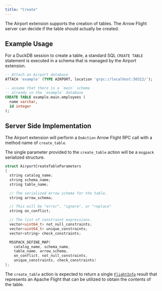 ```yaml
---
title: "Create"
---
```


The Airport extension supports the creation of tables. The Arrow Flight server can decide if the table should actually be created.

## Example Usage

For a DuckDB session to create a table, a standard SQL `CREATE TABLE` statement is executed in a schema that is managed by the Airport extension.

```sql
-- Attach an Airport database
ATTACH 'example' (TYPE AIRPORT, location 'grpc://localhost:50312/');

-- assume that there is a `main` schema
-- already in the `example` database
CREATE TABLE example.main.employees (
  name varchar,
  id integer
);
```

## Server Side Implementation

The Airport extension will perform a `DoAction` Arrow Flight RPC call with a method name of `create_table`.

The single parameter provided to the `create_table` action will be a `msgpack` serialized structure.

```c++
struct AirportCreateTableParameters
{
  string catalog_name;
  string schema_name;
  string table_name;

  // The serialized Arrow schema for the table.
  string arrow_schema;

  // This will be "error", "ignore", or "replace"
  string on_conflict;

  // The list of constraint expressions.
  vector<uint64_t> not_null_constraints;
  vector<uint64_t> unique_constraints;
  vector<string> check_constraints;

  MSGPACK_DEFINE_MAP(
    catalog_name, schema_name,
    table_name, arrow_schema,
    on_conflict, not_null_constraints,
    unique_constraints, check_constraints)
};
```

The `create_table` action is expected to return a single [`FlightInfo`](https://github.com/apache/arrow/blob/ac1f05f28e18e85ee55cf7aaf3c8ae1ffe0e92d7/format/Flight.proto#L275) result that represents an Apache Flight that can be utilized to obtain the contents of the table.

